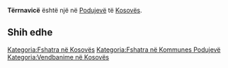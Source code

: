 {{Fshat në 
 | Emri                = Tërrnavicë
 | EmriAlt                = 
 | NAME_SHORT_FORM=      
 | NAME_GENERIC=      
 | NAME_SORT_NAME_RO=      TERRNAVICE
 | FULL_NAME_RO = Tërrnavicë
 | FULL_NAME_ND_RO=Terrnavice
 | SORT_NAME_RG=TERRNAVICE
 | FULL_NAME_RG=Tërrnavicë
 | FULL_NAME_ND_RG=Terrnavice
 | SRP_NAME_SHORT_FORM=      
 | SRP_NAME_GENERIC=      
 | SRP_NAME_SORT_NAME_RO=      
 | SRP_FULL_NAME_RO = 
 | SRP_FULL_NAME_ND_RO=
 | SRP_SORT_NAME_RG=
 | SRP_FULL_NAME_RG=
 | SRP_FULL_NAME_ND_RG=
 | Emri (Rasa dhanore) = 
 | Figura              = 
 | Shteti              = Kosovo
 | Komuna              = Podujevë
 | Kodi postar         = 
 | Sipërfaqja          = 

 | Popullsia           = 

 | Regj. i popullsisë  = 
 | Dend. e popullsisë  = 
 | Faqja zyrtare       = 
 <!--- Koordinatat ----> 
 | Gjerësia            = 43.086389
 | Gjatësia            = 21.064722
 | Lartësia            = 
}}
'''Tërrnavicë''' është një [[]] në [[Podujevë]] të [[Kosovës]].

<!-- == Gjeografia == -->
<!-- == Historia == -->
<!-- == Demografia == -->
== Shih edhe ==
{{Komuna Podujevë}}
{{Kosovo-Administrata-Cung}}

[[Kategoria:Fshatra në Kosovës]]
[[Kategoria:Fshatra në Kommunes Podujevë]]
[[Kategoria:Vendbanime në Kosovës]]
